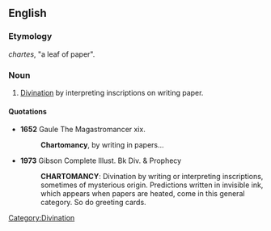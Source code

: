 ==English==

===Etymology===
{{AGr.}} ''chartes'', "a leaf of paper".

===Noun===
{{en-noun|-}}

# [[divination|Divination]] by interpreting inscriptions on writing paper.

====Quotations====
*'''1652''' Gaule The Magastromancer xix.
*:'''Chartomancy''', by writing in papers...
*'''1973''' Gibson Complete Illust. Bk Div. & Prophecy
*:'''CHARTOMANCY''': Divination by writing or interpreting inscriptions, sometimes of mysterious origin. Predictions written in invisible ink, which appears when papers are heated, come in this general category. So do greeting cards.

[[Category:Divination]]